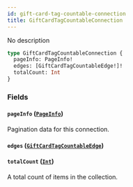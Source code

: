 ```yaml
---
id: gift-card-tag-countable-connection
title: GiftCardTagCountableConnection
---
```


No description

```graphql
type GiftCardTagCountableConnection {
  pageInfo: PageInfo!
  edges: [GiftCardTagCountableEdge!]!
  totalCount: Int
}
```

### Fields

#### `pageInfo` ([`PageInfo`](../../../developer/api-reference/objects/page-info))

Pagination data for this connection.

#### `edges` ([`GiftCardTagCountableEdge`](../../../developer/api-reference/objects/gift-card-tag-countable-edge))

#### `totalCount` ([`Int`](../../../developer/api-reference/scalars/int))

A total count of items in the collection.
